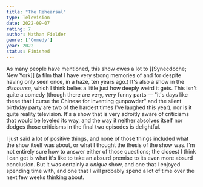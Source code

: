 ```yaml
---
title: "The Rehearsal"
type: Television
date: 2022-09-07
rating: 7
author: Nathan Fielder
genre: ['Comedy']
year: 2022
status: Finished
---
```


As many people have mentioned, this show owes a lot to [[Synecdoche; New York]] (a film that I have very strong memories of and for despite having only seen once, in a haze, ten years ago.) It's also a show in the _discourse_, which I think belies a little just how deeply weird it gets. This isn't quite a comedy (though there are very, _very_ funny parts — "it's days like these that I curse the Chinese for inventing gunpowder" and the silent birthday party are two of the hardest times I've laughed this year), nor is it quite reality television. It's a show that is very adroitly aware of criticisms that would be leveled its way, and the way it neither absolves itself nor dodges those criticisms in the final two episodes is delightful.

I just said a lot of positive things, and none of those things included what the show itself was about, or what I thought the thesis of the show was. I'm not entirely sure how to answer either of those questions; the closest I think I can get is what it's like to take an absurd premise to its even more absurd conclusion. But it was certainly a _unique_ show, and one that I enjoyed spending time with, and one that I will probably spend a lot of time over the next few weeks thinking about.
